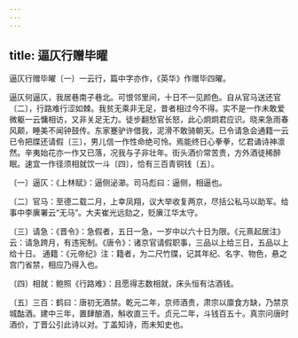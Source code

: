 ```yaml
---
---
---
```

title: 逼仄行赠毕曜
---



逼仄行赠毕曜〔一〕一云行，篇中字亦作，《英华》作赠毕四曜。


逼仄何逼仄，我居巷南子巷北。可恨邻里间，十日不一见颜色。自从官马送还官〔二〕，行路难行涩如棘。我贫无乘非无足，昔者相过今不得。实不是一作未敢爱微躯一云慵相访，又非关足无力。徒步翻愁官长怒，此心炯炯君应识。晓来急雨春风颠，睡美不闻钟鼓传。东家蹇驴许借我，泥滑不敢骑朝天。已令请急会通籍一云已令把牒还请假〔三〕，男儿信一作性命绝可怜。焉能终日心拳拳，忆君诵诗神凛然。辛夷始花亦一作又已落，况我与子非壮年。街头酒价常苦贵，方外酒徒稀醉眠。速宜一作径须相就饮一斗〔四〕，恰有三百青铜钱〔五〕。

〔一〕逼仄：《上林赋》：逼侧泌瀄。司马彪曰：逼侧，相逼也。

〔二〕官马：至德二载二月，上幸凤翔，议大举收复两京，尽括公私马以助军。给事中李廙署云“无马”。大夫崔光远劾之，贬廙江华太守。

〔三〕请急：《晋令》：急假者，五日一急，一岁中以六十日为限。《元熹起居注》云：请急跨月，有违宪制。《唐令》：诸京官请假职事，三品以上给三日，五品以上给十日。 通籍：《元帝纪》注：籍者，为二尺竹牒，记其年纪、名字、物色，悬之宫门省禁，相应乃得入也。

〔四〕相就：鲍照《行路难》：且愿得志数相就，床头恒有沽酒钱。

〔五〕三百：鹤曰：唐初无酒禁。乾元二年，京师酒贵，肃宗以廪食方缺，乃禁京城酤酒。建中三年，置肆酿酒，斛收直三千。贞元二年，斗钱百五十。真宗问唐时酒价，丁晋公引此诗以对。丁盖知诗，而未知史也。